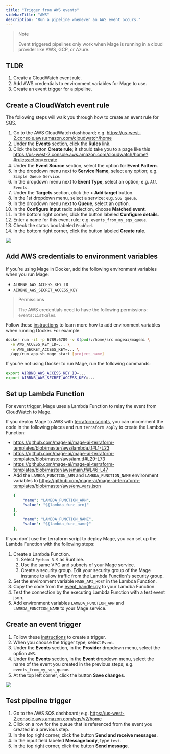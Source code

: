 ```yaml
---
title: "Trigger from AWS events"
sidebarTitle: "AWS"
description: "Run a pipeline whenever an AWS event occurs."
---
```


> Note
>
> Event triggered pipelines only work when Mage is running in a cloud provider like AWS, GCP, or Azure.

## TLDR

1. Create a CloudWatch event rule.
1. Add AWS credentials to environment variables for Mage to use.
1. Create an event trigger for a pipeline.

## Create a CloudWatch event rule

The following steps will walk you through how to create an event rule for SQS.

1. Go to the AWS CloudWatch dashboard; e.g. https://us-west-2.console.aws.amazon.com/cloudwatch/home
1. Under the <b>Events</b> section, click the <b>Rules</b> link.
1. Click the button <b>Create rule</b>; it should take you to a page like this https://us-west-2.console.aws.amazon.com/cloudwatch/home?#rules:action=create
1. Under the <b>Event Source</b> section, select the option for <b>Event Pattern</b>.
1. In the dropdown menu next to <b>Service Name</b>, select any option; e.g. `Simple Queue Service`.
1. In the dropdown menu next to <b>Event Type</b>, select an option; e.g. `All Events`.
1. Under the <b>Targets</b> section, click the <b>+ Add target</b> button.
1. In the 1st dropdown menu, select a service; e.g. `SQS queue`.
1. In the dropdown menu next to <b>Queue</b>, select an option.
1. In the <b>Configure input</b> radio selection, choose <b>Matched event</b>.
1. In the bottom right corner, click the button labeled <b>Configure details</b>.
1. Enter a name for this event rule; e.g. `events_from_my_sqs_queue`.
1. Check the status box labeled `Enabled`.
1. In the bottom right corner, click the button labeled <b>Create rule</b>.

![](https://github.com/mage-ai/assets/blob/main/guides/triggers/events/create-event.png?raw=true)

## Add AWS credentials to environment variables

If you’re using Mage in Docker, add the following environment variables when you run
Mage:

- `AIRBNB_AWS_ACCESS_KEY_ID`
- `AIRBNB_AWS_SECRET_ACCESS_KEY`

> Permissions
>
> The AWS credentials need to have the following permissions: `events:ListRules`.

Follow these [instructions](/getting-started/setup#environment-variables)
to learn more how to add environment variables when running Docker. For example:

```bash
docker run -it -p 6789:6789 -v $(pwd):/home/src mageai/mageai \
  -e AWS_ACCESS_KEY_ID=... \
  -e AWS_SECRET_ACCESS_KEY=... \
  /app/run_app.sh mage start [project_name]
```

If you’re not using Docker to run Mage, run the following commands:

```bash
export AIRBNB_AWS_ACCESS_KEY_ID=...
export AIRBNB_AWS_SECRET_ACCESS_KEY=...
```

## Set up Lambda Function

For event trigger, Mage uses a Lambda Function to relay the event from CloudWatch to Mage.

If you deploy Mage to AWS with [terraform scripts](https://github.com/mage-ai/mage-ai-terraform-templates/tree/master/aws),
you can uncomment the code in the following places and run `terraform apply` to create the Lambda Function:
* https://github.com/mage-ai/mage-ai-terraform-templates/blob/master/aws/lambda.tf#L1-L23
* https://github.com/mage-ai/mage-ai-terraform-templates/blob/master/aws/iam.tf#L29-L73
* https://github.com/mage-ai/mage-ai-terraform-templates/blob/master/aws/main.tf#L46-L47
* Add the `LAMBDA_FUNCTION_ARN` and `LAMBDA_FUNCTION_NAME` environment variables to https://github.com/mage-ai/mage-ai-terraform-templates/blob/master/aws/env_vars.json
  ```yaml
  {
      "name": "LAMBDA_FUNCTION_ARN",
      "value": "${lambda_func_arn}"
  },
  {
      "name": "LAMBDA_FUNCTION_NAME",
      "value": "${lambda_func_name}"
  },
  ```

If you don't use the terraform script to deploy Mage, you can set up the Lambda Function with the following steps:
1. Create a Lambda Function.
    1. Select `Python 3.9` as Runtime.
    1. Use the same VPC and subnets of your Mage service. 
    1. Create a security group. Edit your security group of the Mage instance to allow traffic from the Lambda Function's security group.
1. Set the environment variable `MAGE_API_HOST` in the Lambda Function. 
1. Copy the code from the [event_handler.py](https://github.com/mage-ai/mage-ai-terraform-templates/blob/master/aws/python/event_handler.py) to
   your Lamdba Function.
1. Test the connection by the executing Lambda Function with a test event json.
1. Add environment variables `LAMBDA_FUNCTION_ARN` and `LAMBDA_FUNCTION_NAME` to your Mage service.



## Create an event trigger

1. Follow these [instructions](/design/data-pipeline-management#create-trigger)
to create a trigger.
1. When you choose the trigger type, select `Event`.
1. Under the <b>Events</b> section, in the <b>Provider</b> dropdown menu, select the option `AWS`.
1. Under the <b>Events</b> section, in the <b>Event</b> dropdown menu, select the name of the event
you created in the previous steps; e.g. `events_from_my_sqs_queue`.
1. At the top left corner, click the button <b>Save changes</b>.

![](https://github.com/mage-ai/assets/blob/main/guides/triggers/events/create-trigger.png?raw=true)

## Test pipeline trigger

1. Go to the AWS SQS dashboard; e.g. https://us-west-2.console.aws.amazon.com/sqs/v2/home
1. Click on a row for the queue that is referenced from the event you created in a previous step.
1. In the top right corner, click the button <b>Send and receive messages</b>.
1. In the input field labeled <b>Message body</b>, type `test`.
1. In the top right corner, click the button <b>Send message</b>.
